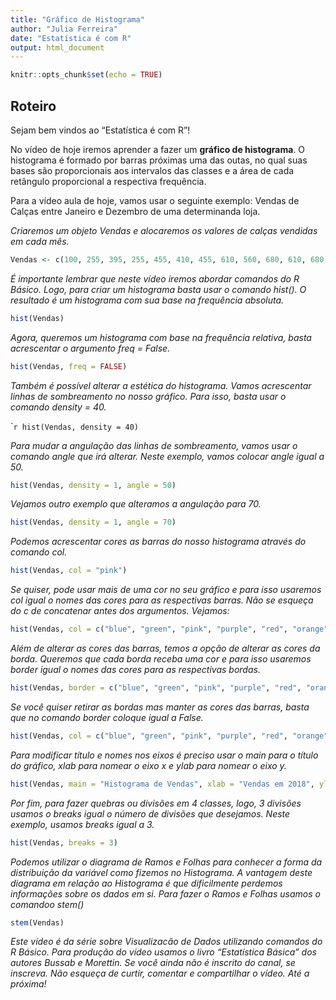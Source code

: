 ---
title: "Gráfico de Histograma"
author: "Julia Ferreira"
date: "Estatística é com R"
output: html_document
---

```{r setup, include=FALSE}
knitr::opts_chunk$set(echo = TRUE)
```

## Roteiro

Sejam bem vindos ao "Estatística é com R"! 

No vídeo de hoje iremos aprender a fazer um **gráfico de histograma**. O histograma é formado por barras próximas uma das outas, no qual suas bases são proporcionais aos intervalos das classes e a área de cada retângulo proporcional a respectiva frequência. 

Para a vídeo aula de hoje, vamos usar o seguinte exemplo: Vendas de Calças entre Janeiro e Dezembro de uma determinanda loja.

*Criaremos um objeto Vendas e alocaremos os valores de calças vendidas em cada mês.*

```{r Vendas}
Vendas <- c(100, 255, 395, 255, 455, 410, 455, 610, 560, 680, 610, 680)
```

*É importante lembrar que neste vídeo iremos abordar comandos do R Básico. Logo, para criar um histograma basta usar o comando hist(). O resultado é um histograma com sua base na frequência absoluta.*

```{r Hist01}
hist(Vendas)
```

*Agora, queremos um histograma com base na frequência relativa, basta acrescentar o argumento freq = False.*

```{r Hist02}
hist(Vendas, freq = FALSE)
```

*Também é possível alterar a estética do histograma. Vamos acrescentar linhas de sombreamento no nosso gráfico. Para isso, basta usar o comando density = 40.*

````{r Hist03}
hist(Vendas, density = 40)
```

*Para mudar a angulação das linhas de sombreamento, vamos usar o comando angle que irá alterar. Neste exemplo, vamos colocar angle igual a 50.*

```{r Hist04}
hist(Vendas, density = 1, angle = 50)
```

*Vejamos outro exemplo que alteramos a angulação para 70.*

```{r Hist05}
hist(Vendas, density = 1, angle = 70)
```

*Podemos acrescentar cores as barras do nosso histograma através do comando col.*

```{r Hist06}
hist(Vendas, col = "pink")
```

*Se quiser, pode usar mais de uma cor no seu gráfico e para isso usaremos col igual o nomes das cores para as respectivas barras. Não se esqueça do c de concatenar antes dos argumentos. Vejamos:*

```{r Hist07}
hist(Vendas, col = c("blue", "green", "pink", "purple", "red", "orange"))
```

*Além de alterar as cores das barras, temos a opção de alterar as cores da borda. Queremos que cada borda receba uma cor e para isso usaremos border igual o nomes das cores para as respectivas bordas.*

```{r Hist08}
hist(Vendas, border = c("blue", "green", "pink", "purple", "red", "orange"))
```

*Se você quiser retirar as bordas mas manter as cores das barras, basta que no comando border coloque igual a False.*

```{r Hist09}
hist(Vendas, col = c("blue", "green", "pink", "purple", "red", "orange"), border = FALSE)
```

*Para modificar título e nomes nos eixos é preciso usar o main para o título do gráfico, xlab para nomear o eixo x e ylab para nomear o eixo y.*

```{r Hist10}
hist(Vendas, main = "Histograma de Vendas", xlab = "Vendas em 2018", ylab = "Frequência")
```

*Por fim, para fazer quebras ou divisões em 4 classes, logo, 3 divisões usamos o breaks igual o número de divisões que desejamos. Neste exemplo, usamos breaks igual a 3.*

```{r Hist11}
hist(Vendas, breaks = 3)
```

*Podemos utilizar o diagrama de Ramos e Folhas para conhecer a forma da distribuição da variável como fizemos no Histograma. A vantagem deste diagrama em relação ao Histograma é que dificilmente perdemos informações sobre os dados em si. Para  fazer o Ramos e Folhas usamos o comandoo stem()*

```{r Hist12}
stem(Vendas)
```

*Este vídeo é da série sobre Visualizacão de Dados utilizando comandos do R Básico. Para produção do vídeo usamos o livro "Estatística Básica" dos autores Bussab e Morettin. Se você ainda não é inscrito do canal, se inscreva. Não esqueça de curtir, comentar e compartilhar o vídeo. Até a próxima! *